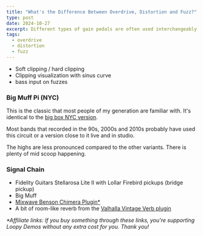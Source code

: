 ```yaml
---
title: "What's the Difference Between Overdrive, Distortion and Fuzz?"
type: post
date: 2024-10-27
excerpt: Different types of gain pedals are often used interchangeably. But they are not the same. Let's break down the differences between overdrive, distortion and fuzz.
tags:
  - overdrive
  - distortion
  - fuzz
---
```



- Soft clipping / hard clipping
- Clipping visualization with sinus curve
- bass input on fuzzes

### Big Muff Pi (NYC)

This is the classic that most people of my generation are familiar with. It's identical to the [big box NYC version](/demos/ehx-big-muff-nyc).

Most bands that recorded in the 90s, 2000s and 2010s probably have used this circuit or a version close to it live and in studio.

The highs are less pronounced compared to the other variants. There is plenty of mid scoop happening.

<PartnerLinks
  slug="mxr-timmy-overdrive"
  sweetwater="https://sweetwater.sjv.io/WqZbNJ"
  thomann="electro_harmonix_nano_big_muff"
/>

<PartnerLinks
  slug="jhs-pedals-hard-drive"
  sweetwater="https://sweetwater.sjv.io/WqZbNJ"
  thomann="electro_harmonix_nano_big_muff"
/>

<PartnerLinks
  slug="mxr-classic-108-fuzz"
  sweetwater="https://sweetwater.sjv.io/WqZbNJ"
  thomann="electro_harmonix_nano_big_muff"
/>

### Signal Chain

- Fidelity Guitars Stellarosa Lite II with Lollar Firebird pickups (bridge pickup)
- Big Muff
- [Mixwave Benson Chimera Plugin\*](https://sweetwater.sjv.io/B0N2PL)
- A bit of room-like reverb from the [Valhalla Vintage Verb plugin](https://valhalladsp.com/shop/reverb/valhalla-vintage-verb/)

_\*Affiliate links: If you buy something through these links, you're supporting Loopy Demos without any extra cost for you. Thank you!_
